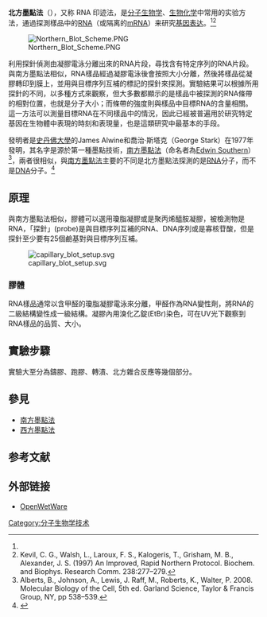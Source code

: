 {{noteTA
|G1=Lifesciences
}}

'''北方墨點法'''（{{lang-en|Northern blot}}），又称 RNA 印迹法，是[[分子生物學|分子生物学]]、[[生物化学|生物化学]]中常用的实验方法，通過探測樣品中的[[RNA|RNA]]（或隔离的[[mRNA|mRNA]]）来研究[[基因表达|基因表达]]。<ref name="Alberts2008" /><ref name=Kevil1997>Kevil, C. G., Walsh, L., Laroux, F. S., Kalogeris, T., Grisham, M. B., Alexander, J. S. (1997) An Improved, Rapid Northern Protocol.  Biochem. and Biophys. Research Comm. 238:277–279.</ref>

[[Image:Northern_Blot_Scheme.PNG|thumb]]

利用探針偵測由凝膠電泳分離出來的RNA片段，尋找含有特定序列的RNA片段。與南方墨點法相似，RNA樣品經過凝膠電泳後會按照大小分離，然後將樣品從凝膠轉印到膜上，並用與目標序列互補的標記的探針來探測。實驗結果可以根據所用探針的不同，以多種方式來觀察，但大多數都顯示的是樣品中被探測的RNA條帶的相對位置，也就是分子大小；而條帶的強度則與樣品中目標RNA的含量相關。這一方法可以測量目標RNA在不同樣品中的情況，因此已經被普遍用於研究特定基因在生物體中表現的時刻和表現量，也是這類研究中最基本的手段。

發明者是[[史丹佛大學|史丹佛大學]]的James Alwine和喬治·斯塔克（George Stark）在1977年發明，其名字是源於第一種墨點技術，[[南方墨點法|南方墨點法]]（命名者為[[埃德温·萨瑟恩|Edwin Southern]]）<ref name=Alberts2008>Alberts, B., Johnson, A., Lewis, J. Raff, M., Roberts, K., Walter, P. 2008. Molecular Biology of the Cell, 5th ed. Garland Science, Taylor & Francis Group, NY, pp 538–539.</ref>，兩者很相似，與[[南方墨點法|南方墨點法]]主要的不同是北方墨點法探測的是[[RNA|RNA]]分子，而不是[[DNA|DNA]]分子。<ref name=Bor2006>{{Cite journal | last = Bor | year = 2006 | first1 = Y.C. | last2 = Swartz | first2 = J. | last3 = Li | first3 = Y. | last4 = Coyle | first4 = J. | last5 = Rekosh | first5 = D. | last6 = Hammarskjold | first6 = Marie-Louise | title = Northern Blot analysis of mRNA from mammalian polyribosomes | journal = Nature Protocols | doi = 10.1038/nprot.2006.216 | postscript = <!--None--> }}</ref>

==原理==
與南方墨點法相似，膠體可以選用瓊脂凝膠或是聚丙烯醯胺凝膠，被檢測物是RNA，「探針」(probe)是與目標序列互補的RNA、DNA序列或是寡核苷酸，但是探針至少要有25個鹼基對與目標序列互補。

[[Image:capillary_blot_setup.svg|thumb]]

===膠體===
RNA樣品通常以含甲醛的瓊脂凝膠電泳來分離，甲醛作為RNA變性劑，將RNA的二級結構變性成一級結構。凝膠內用溴化乙錠(EtBr)染色，可在UV光下觀察到RNA樣品的品質、大小。

==實驗步驟==
實驗大至分為鑄膠、跑膠、轉漬、北方雜合反應等幾個部分。

==參見==
*[[南方墨點法|南方墨點法]]
*[[西方墨點法|西方墨點法]]

== 参考文献 ==
{{reflist}}

== 外部链接 ==
{{Library resources box
 |onlinebooks=no
 |by=no}}

{{Commonscat|Northern blot}}
* {{En}}[http://openwetware.org/wiki/Northern_blot OpenWetWare]{{Wayback|url=http://openwetware.org/wiki/Northern_blot |date=20151030173859 }}

[[Category:分子生物学技术|Category:分子生物学技术]]